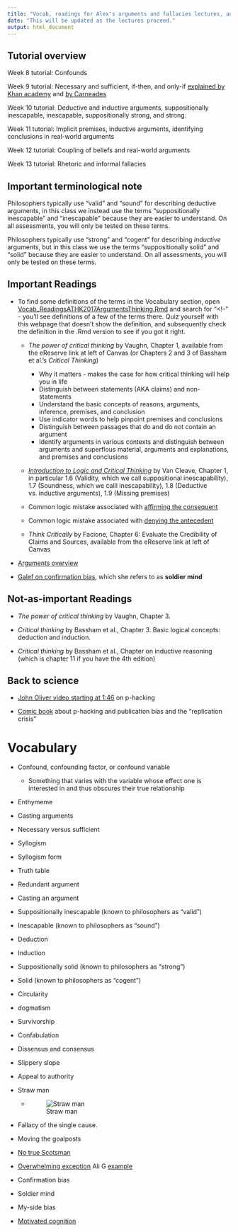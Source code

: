```yaml
---
title: "Vocab, readings for Alex's arguments and fallacies lectures, and associated tutorials"
date: "This will be updated as the lectures proceed."
output: html_document
---
```


## Tutorial overview

Week 8 tutorial: Confounds

Week 9 tutorial: Necessary and sufficient, if-then, and only-if [explained by Khan academy](https://www.khanacademy.org/test-prep/lsat/lsat-lessons/logic-toolbox-new/a/logic-toolbox--article--if-x-then-y--sufficiency-and-necessity) and [by Carneades](https://www.youtube.com/watch?v=ibjL90iY1d0)

Week 10 tutorial: Deductive and inductive arguments, suppositionally inescapable, inescapable, suppositionally strong, and strong.

Week 11 tutorial: Implicit premises, inductive arguments, identifying conclusions in real-world arguments

Week 12 tutorial: Coupling of beliefs and real-world arguments

Week 13 tutorial: Rhetoric and informal fallacies

## Important terminological note

Philosophers typically use "valid" and "sound" for describing deductive arguments, in this class we instead use the terms "suppositionally inescapable" and "inescapable" because they are easier to understand. On all assessments, you will only be tested on these terms.

Philosophers typically use "strong" and "cogent" for describing *inductive* arguments, but in this class we use the terms "suppositionally solid" and "solid" because they are easier to understand. On all assessments, you will only be tested on these terms.

## Important Readings

* To find some definitions of the terms in the Vocabulary section, open   [Vocab_ReadingsATHK2017ArgumentsThinking.Rmd](https://raw.githubusercontent.com/alexholcombe/teachingATHK/master/Vocab_ReadingsATHKArgumentsThinking.Rmd) and search for "\<!--" - you'll see definitions of a few of the terms there. 
Quiz yourself with this webpage that doesn't show the definition, and subsequently check the definition in the .Rmd version to see if you got it right.  

* *The power of critical thinking* by Vaughn, Chapter 1, available from the eReserve link at left of Canvas
(or Chapters 2 and 3 of Bassham et al.'s *Critical Thinking*)
  * Why it matters - makes the case for how critical thinking will help you in life
  * Distinguish between statements (AKA claims) and non-statements
  * Understand the basic concepts of reasons, arguments, inference, premises, and conclusion
  * Use indicator words to help pinpoint premises and conclusions
  * Distinguish between passages that do and do not contain an argument
  * Identify arguments in various contexts and distinguish between arguments and superflous material, arguments and explanations, and premises and conclusions

* [*Introduction to Logic and Critical Thinking*](https://open.umn.edu/opentextbooks/textbooks/introduction-to-logic-and-critical-thinking) by Van Cleave, Chapter 1, in particular 1.6 (Validity, which we call suppositional inescapability), 1.7 (Soundness, which we calll inescapability), 1.8 (Deductive vs. inductive arguments), 1.9 (Missing premises)

* Common logic mistake associated with [affirming the consequent](https://www.logicallyfallacious.com/tools/lp/Bo/LogicalFallacies/14/Affirming-the-Consequent)

* Common logic mistake associated with [denying the antecedent](https://www.logicallyfallacious.com/tools/lp/Bo/LogicalFallacies/77/Denying-the-Antecedent) 

* *Think Critically* by Facione, Chapter 6: Evaluate the Credibility of Claims and Sources, available from the eReserve link at left of Canvas

<!-- Critical Thinking, by Paul and Elder -->

* [Arguments overview](https://github.com/alexholcombe/teachingATHK/blob/master/ArgumentsOverview.docx?raw=true)

* [Galef on confirmation bias](http://ideas.ted.com/why-you-think-youre-right-even-when-youre-wrong/), which she refers to as **soldier mind**

## Not-as-important Readings

* *The power of critical thinking* by Vaughn, Chapter 3. 

* *Critical thinking* by Bassham et al., Chapter 3. Basic logical concepts: deduction and induction.

* *Critical thinking* by Bassham et al., Chapter on inductive reasoning (which is chapter 11 if you have the 4th edition)

## Back to science

* [John Oliver video starting at 1:46](https://youtu.be/0Rnq1NpHdmw?t=105) on p-hacking

* [Comic book](https://thenib.com/repeat-after-me/) about p-hacking and publication bias and the "replication crisis" 

# Vocabulary

* Confound, confounding factor, or confound variable <!-- Bruce: "Confounding factor is one that varies with both variables being considered and thus obscures their true relationship". Alex: In an experiment, a confound is something that is different for the different levels of the independent variable. Because it may affect the outcome variable, we don't know whether it is the confound or the independent variable causing any difference in the outcome variable. -->
    * Something that varies with the variable whose effect one is interested in and thus obscures their true relationship

* Enthymeme  <!-- From Greek "in-mind", because the full argument in the mind is not stated. Usually a condensed syllogism where one premise is not explicitly stated.
E.g., "Socrates is mortal because he's human." instead of the usual 
"All humans are mortal. 
Socrates is human. 
Therefore, Socrates is mortal."
-->
* Casting arguments  <!-- Finding and isolating or diagramming the conclusion, premises and logical structure of an argument, usually from natural text -->

* Necessary versus sufficient <!-- If A is necessary for B, every time you have B you have A. If A is sufficient for B, every time you have A you have B -->

* Syllogism <!-- A simple argument comprised of a conclusion drawn from two given premises. -->

* Syllogism form

* Truth table

* Redundant argument

* Casting an argument

* Suppositionally inescapable (known to philosophers as "valid")

* Inescapable (known to philosophers as "sound")

* Deduction

* Induction

* Suppositionally solid (known to philosophers as "strong")

* Solid (known to philosophers as "cogent")

* Circularity

* dogmatism

* Survivorship

* Confabulation

* Dissensus and consensus

* Slippery slope

* Appeal to authority
* Straw man
    * ![Straw man](imagesForRmd/strawMan.jpg)
* Fallacy of the single cause. 
<!-- This is related to the fallacy of denying the antecedent  -->
* Moving the goalposts
* [No true Scotsman](https://en.wikipedia.org/wiki/No_true_Scotsman)
<!-- No true Scotsman. An "ad hoc rescue" of a refuted generalization attempt-->
* [Overwhelming exception](https://en.wikipedia.org/wiki/Overwhelming_exception) Ali G [example](https://www.youtube.com/watch?v=SZ6k8tddDxg#t=02m01s)
* Confirmation bias
* Soldier mind 
* My-side bias
<!-- Confirmation bias, soldier mind, and my-side bias are practically synonyms -->
* [Motivated cognition](https://alexholcombe.github.io/teachingATHK/readings/motivatedCognition.html)

